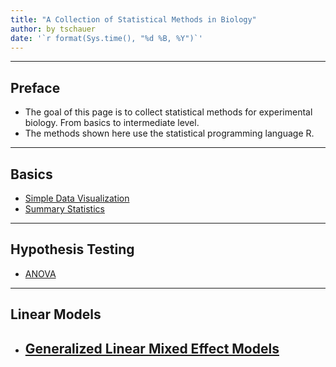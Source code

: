 ```yaml
---
title: "A Collection of Statistical Methods in Biology"
author: by tschauer
date: '`r format(Sys.time(), "%d %B, %Y")`'
---
```

    

---

## Preface

* The goal of this page is to collect statistical methods for experimental biology. From basics to intermediate level. 
* The methods shown here use the statistical programming language R.

---

## Basics

- [Simple Data Visualization](rmd_SimpleDataViz.html)
- [Summary Statistics](rmd_SumStats.html)

---

## Hypothesis Testing

- [ANOVA](rmd_Anova.html)

---

## Linear Models

- [Generalized Linear Mixed Effect Models](rmd_GenMixEffMod.html)
---